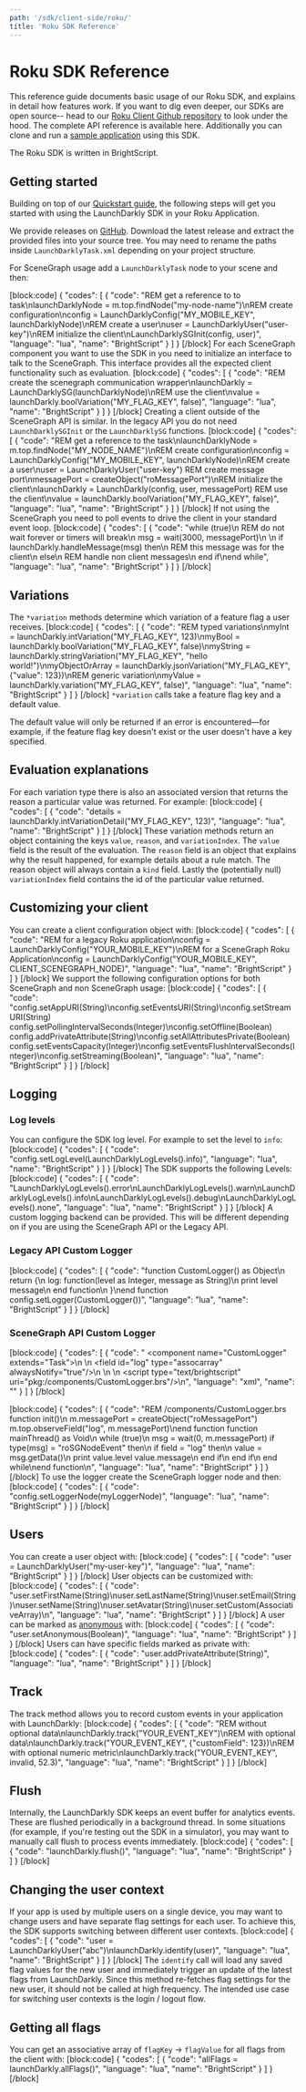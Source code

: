 ```yaml
---
path: '/sdk/client-side/roku/'
title: 'Roku SDK Reference'
---
```


# Roku SDK Reference

This reference guide documents basic usage of our Roku SDK, and explains in detail how features work. If you want to dig even deeper, our SDKs are open source-- head to our [Roku Client Github repository](https://github.com/launchdarkly/roku-client-sdk) to look under the hood. The complete API reference is available here. Additionally you can clone and run a [sample application](https://github.com/launchdarkly/hello-roku) using this SDK.

The Roku SDK is written in BrightScript.

## Getting started
Building on top of our [Quickstart guide](https://docs.launchdarkly.com/docs/getting-started), the following steps will get you started with using the LaunchDarkly SDK in your Roku Application.

We provide releases on [GitHub](https://github.com/launchdarkly/roku-client-sdk/releases). Download the latest release and extract the provided files into your source tree. You may need to rename the paths inside `LaunchDarklyTask.xml` depending on your project structure.

For SceneGraph usage add a `LaunchDarklyTask` node to your scene and then:

[block:code]
{
  "codes": [
    {
      "code": "REM get a reference to to task\nlaunchDarklyNode = m.top.findNode(\"my-node-name\")\nREM create configuration\nconfig = LaunchDarklyConfig(\"MY_MOBILE_KEY\", launchDarklyNode)\nREM create a user\nuser = LaunchDarklyUser(\"user-key\")\nREM initialize the client\nLaunchDarklySGInit(config, user)",
      "language": "lua",
      "name": "BrightScript"
    }
  ]
}
[/block]
For each SceneGraph component you want to use the SDK in you need to initialize an interface to talk to the SceneGraph. This interface provides all the expected client functionality such as evaluation.
[block:code]
{
  "codes": [
    {
      "code": "REM create the scenegraph communication wrapper\nlaunchDarkly = LaunchDarklySG(launchDarklyNode)\nREM use the client\nvalue = launchDarkly.boolVariation(\"MY_FLAG_KEY\", false)",
      "language": "lua",
      "name": "BrightScript"
    }
  ]
}
[/block]
Creating a client outside of the SceneGraph API is similar. In the legacy API you do not need `LaunchDarklySGInit` or the `LaunchDarklySG` functions.
[block:code]
{
  "codes": [
    {
      "code": "REM get a reference to the task\nlaunchDarklyNode = m.top.findNode(\"MY_NODE_NAME\")\nREM create configuration\nconfig = LaunchDarklyConfig(\"MY_MOBILE_KEY\", launchDarklyNode)\nREM create a user\nuser = LaunchDarklyUser(\"user-key\")
REM create message port\nmessagePort = createObject(\"roMessagePort\")\nREM initialize the client\nlaunchDarkly = LaunchDarkly(config, user, messagePort)
REM use the client\nvalue = launchDarkly.boolVariation(\"MY_FLAG_KEY\", false)",
      "language": "lua",
      "name": "BrightScript"
    }
  ]
}
[/block]
If not using the SceneGraph you need to poll events to drive the client in your standard event loop.
[block:code]
{
  "codes": [
    {
      "code": "while (true)\n    REM do not wait forever or timers will break\n    msg = wait(3000, messagePort)\n    \n    if launchDarkly.handleMessage(msg) then\n        REM this message was for the client\n    else\n        REM handle non client messages\n    end if\nend while",
      "language": "lua",
      "name": "BrightScript"
    }
  ]
}
[/block]

## Variations
The `*variation` methods determine which variation of a feature flag a user receives.
[block:code]
{
  "codes": [
    {
      "code": "REM typed variations\nmyInt = launchDarkly.intVariation(\"MY_FLAG_KEY\", 123)\nmyBool = launchDarkly.boolVariation(\"MY_FLAG_KEY\", false)\nmyString = launchDarkly.stringVariation(\"MY_FLAG_KEY\", \"hello world!\")\nmyObjectOrArray = launchDarkly.jsonVariation(\"MY_FLAG_KEY\", {\"value\": 123})\nREM generic variation\nmyValue = launchDarkly.variation(\"MY_FLAG_KEY\", false)",
      "language": "lua",
      "name": "BrightScript"
    }
  ]
}
[/block]
`*variation` calls take a feature flag key and a default value. 

The default value will only be returned if an error is encountered—for example, if the feature flag key doesn't exist or the user doesn't have a key specified. 
## Evaluation explanations
For each variation type there is also an associated version that returns the reason a particular value was returned. For example:
[block:code]
{
  "codes": [
    {
      "code": "details = launchDarkly.intVariationDetail(\"MY_FLAG_KEY\", 123)",
      "language": "lua",
      "name": "BrightScript"
    }
  ]
}
[/block]
These variation methods return an object containing the keys `value`, `reason`, and `variationIndex`. The `value` field is the result of the evaluation. The `reason` field is an object that explains why the result happened, for example details about a rule match. The reason object will always contain a `kind` field. Lastly the (potentially null) `variationIndex` field contains the id of the particular value returned.
## Customizing your client
You can create a client configuration object with:
[block:code]
{
  "codes": [
    {
      "code": "REM for a legacy Roku application\nconfig = LaunchDarklyConfig(\"YOUR_MOBILE_KEY\")\nREM for a SceneGraph Roku Application\nconfig = LaunchDarklyConfig(\"YOUR_MOBILE_KEY\", CLIENT_SCENEGRAPH_NODE)",
      "language": "lua",
      "name": "BrightScript"
    }
  ]
}
[/block]
We support the following configuration options for both SceneGraph and non SceneGraph usage:
[block:code]
{
  "codes": [
    {
      "code": "config.setAppURI(String)\nconfig.setEventsURI(String)\nconfig.setStreamURI(String)
config.setPollingIntervalSeconds(Integer)\nconfig.setOffline(Boolean)
config.addPrivateAttribute(String)\nconfig.setAllAttributesPrivate(Boolean)
config.setEventsCapacity(Integer)\nconfig.setEventsFlushIntervalSeconds(Integer)\nconfig.setStreaming(Boolean)",
      "language": "lua",
      "name": "BrightScript"
    }
  ]
}
[/block]

## Logging
### Log levels

You can configure the SDK log level. For example to set the level to `info`:
[block:code]
{
  "codes": [
    {
      "code": "config.setLogLevel(LaunchDarklyLogLevels().info)",
      "language": "lua",
      "name": "BrightScript"
    }
  ]
}
[/block]
The SDK supports the following Levels:
[block:code]
{
  "codes": [
    {
      "code": "LaunchDarklyLogLevels().error\nLaunchDarklyLogLevels().warn\nLaunchDarklyLogLevels().info\nLaunchDarklyLogLevels().debug\nLaunchDarklyLogLevels().none",
      "language": "lua",
      "name": "BrightScript"
    }
  ]
}
[/block]
A custom logging backend can be provided. This will be different depending on if you are using the SceneGraph API or the Legacy API.

### Legacy API Custom Logger
[block:code]
{
  "codes": [
    {
      "code": "function CustomLogger() as Object\n    return {\n        log: function(level as Integer, message as String)\n            print level message\n        end function\n    }\nend function
config.setLogger(CustomLogger())",
      "language": "lua",
      "name": "BrightScript"
    }
  ]
}
[/block]
### SceneGraph API Custom Logger
[block:code]
{
  "codes": [
    {
      "code": "<!-- /components/CustomLogger.xml -->
<component name=\"CustomLogger\" extends=\"Task\">\n    <interface>\n        <field id=\"log\" type=\"assocarray\" alwaysNotify=\"true\"/>\n    </interface>\n    \n    <script type=\"text/brightscript\" uri=\"pkg:/components/CustomLogger.brs\"/>\n</component>",
      "language": "xml",
      "name": ""
    }
  ]
}
[/block]

[block:code]
{
  "codes": [
    {
      "code": "REM /components/CustomLogger.brs
function init()\n    m.messagePort = createObject(\"roMessagePort\")
    m.top.observeField(\"log\", m.messagePort)\nend function
function mainThread() as Void\n    while (true)\n        msg = wait(0, m.messagePort)
        if type(msg) = \"roSGNodeEvent\" then\n            if field = \"log\" then\n                value = msg.getData()\n                print value.level value.message\n            end if\n        end if\n    end while\nend function\n",
      "language": "lua",
      "name": "BrightScript"
    }
  ]
}
[/block]
To use the logger create the SceneGraph logger node and then:
[block:code]
{
  "codes": [
    {
      "code": "config.setLoggerNode(myLoggerNode)",
      "language": "lua",
      "name": "BrightScript"
    }
  ]
}
[/block]

## Users
You can create a user object with:
[block:code]
{
  "codes": [
    {
      "code": "user = LaunchDarklyUser(\"my-user-key\")",
      "language": "lua",
      "name": "BrightScript"
    }
  ]
}
[/block]
User objects can be customized with:
[block:code]
{
  "codes": [
    {
      "code": "user.setFirstName(String)\nuser.setLastName(String)\nuser.setEmail(String)\nuser.setName(String)\nuser.setAvatar(String)\nuser.setCustom(AssociativeArray)\n",
      "language": "lua",
      "name": "BrightScript"
    }
  ]
}
[/block]
A user can be marked as [anonymous](https://docs.launchdarkly.com/docs/anonymous-users) with:
[block:code]
{
  "codes": [
    {
      "code": "user.setAnonymous(Boolean)",
      "language": "lua",
      "name": "BrightScript"
    }
  ]
}
[/block]
Users can have specific fields marked as private with:
[block:code]
{
  "codes": [
    {
      "code": "user.addPrivateAttribute(String)",
      "language": "lua",
      "name": "BrightScript"
    }
  ]
}
[/block]

## Track
The track method allows you to record custom events in your application with LaunchDarkly:
[block:code]
{
  "codes": [
    {
      "code": "REM without optional data\nlaunchDarkly.track(\"YOUR_EVENT_KEY\")\nREM with optional data\nlaunchDarkly.track(\"YOUR_EVENT_KEY\", {\"customField\": 123})\nREM with optional numeric metric\nlaunchDarkly.track(\"YOUR_EVENT_KEY\", invalid, 52.3)",
      "language": "lua",
      "name": "BrightScript"
    }
  ]
}
[/block]

## Flush
Internally, the LaunchDarkly SDK keeps an event buffer for analytics events. These are flushed periodically in a background thread. In some situations (for example, if you're testing out the SDK in a simulator), you may want to manually call flush to process events immediately.
[block:code]
{
  "codes": [
    {
      "code": "launchDarkly.flush()",
      "language": "lua",
      "name": "BrightScript"
    }
  ]
}
[/block]

## Changing the user context
If your app is used by multiple users on a single device, you may want to change users and have separate flag settings for each user. To achieve this, the SDK supports switching between different user contexts.
[block:code]
{
  "codes": [
    {
      "code": "user = LaunchDarklyUser(\"abc\")\nlaunchDarkly.identify(user)",
      "language": "lua",
      "name": "BrightScript"
    }
  ]
}
[/block]
The `identify` call will load any saved flag values for the new user and immediately trigger an update of the latest flags from LaunchDarkly. Since this method re-fetches flag settings for the new user, it should not be called at high frequency. The intended use case for switching user contexts is the login / logout flow.
## Getting all flags
You can get an associative array of `flagKey` -> `flagValue` for all flags from the client with:
[block:code]
{
  "codes": [
    {
      "code": "allFlags = launchDarkly.allFlags()",
      "language": "lua",
      "name": "BrightScript"
    }
  ]
}
[/block]